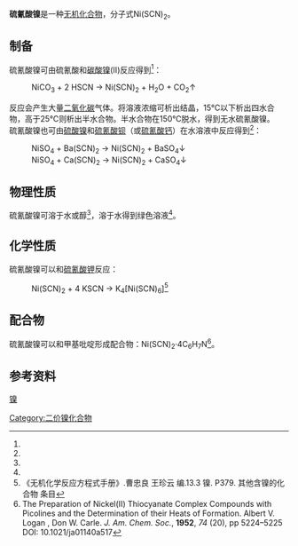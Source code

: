 {{chembox
| ImageFile = NiNCS2 powder.png
| ImageSize = 
| IUPACName = Nickel(II) thiocyanate
| OtherNames = 硫氰化镍
| Section1 = {{Chembox Identifiers
| Abbreviations = 
| CASNo = 13689-92-4
| CASNo_Ref = {{cascite|correct|CAS}}
| EINECS = 
| EINECSCASNO = 
| PubChem = 
| RTECS = 
| MeSHName =
| ChEBI =
| KEGG_Ref =
| KEGG = 
| ATCCode_prefix = 
| ATCCode_suffix = 
| ATC_Supplemental =}}
| Section2 = {{Chembox Properties 
| Formula = Ni(SCN)<sub>2</sub>
|  MolarMass = 174.859
|  Appearance = 棕色粉末(无水)<ref name=w9>《无机化学丛书》.第九卷 锰分族 铁系 铂系. 张青莲 主编. 3.2.2 镍(II)化合物. P<sub>360</sub>. '''硫氰酸镍(II)'''</ref><br />黄色晶体(半水)<ref name=wjwbj>《无机化合物的性质表解》.商务印书馆.1957.第四组 铁 钴 镍 锰 锌. 硫氰化物</ref><br />绿色晶体(四水)<ref name=ja>《无机化合物合成手册》第二卷.日本化学会 编.安家驹 陈之川 译.化学工业出版社.P493.【1106】硫氰酸镍（nickel(II) thiocyanate）</ref>
| Odor = 
| Density = 
| MeltingPtC = 
| Melting_notes = 
| BoilingPtC = 
| Boiling_notes = 
|  Solubility = 可溶
| SolubleOther = 可溶
| Solvent = 醇
| LogP = 
| VaporPressure = 
| HenryConstant = 
| AtmosphericOHRateConstant =  }}
| Section3 = {{Chembox Structure
| CrystalStruct = 
| Coordination = 
| MolShape = }}
| Section4 = {{Chembox Thermochemistry
| DeltaHf = 
| DeltaHc = 
| Entropy = 
| HeatCapacity = }}
| Section7 = {{Chembox Hazards
| EUClass = 
| EUIndex = 
| MainHazards = 
| NFPA-H = 
| NFPA-F = 
| NFPA-R = 
| NFPA-O = 
| RPhrases =
| SPhrases =
| RSPhrases = 
| FlashPt = 
| Autoignition = 
| ExploLimits = 
| PEL = }}
| Section8 = {{Chembox Related
| OtherAnions = [[氯化镍|氯化镍]]<br />[[硫酸镍|硫酸镍]]<br />[[硝酸镍|硝酸镍]]<br />[[高氯酸镍|高氯酸镍]]
| OtherCations = [[硫氰酸亚铁|硫氰酸亚铁]]<br />[[硫氰酸铁|硫氰酸铁]]<br />[[硫氰酸钴|硫氰酸钴]]<br />[[硫氰酸锌|硫氰酸锌]]
| OtherFunctn = 
| Function = 
| OtherCpds = [[硫氰|硫氰]] }}
}}

'''硫氰酸镍'''是一种[[无机化合物|无机化合物]]，分子式Ni(SCN)<sub>2</sub>。
==制备==
硫氰酸镍可由硫氰酸和[[碳酸镍|碳酸镍]](II)反应得到<ref name=w9></ref>：
:NiCO<sub>3</sub> + 2 HSCN → Ni(SCN)<sub>2</sub> + H<sub>2</sub>O + CO<sub>2</sub>↑
反应会产生大量[[二氧化碳|二氧化碳]]气体。将溶液浓缩可析出结晶，15℃以下析出四水合物，高于25℃则析出半水合物。半水合物在150℃脱水，得到无水硫氰酸镍。<br />
硫氰酸镍也可由[[硫酸镍|硫酸镍]]和[[硫氰酸钡|硫氰酸钡]]（或[[硫氰酸钙|硫氰酸钙]]）在水溶液中反应得到<ref name=ja></ref>：
: NiSO<sub>4</sub> + Ba(SCN)<sub>2</sub> → Ni(SCN)<sub>2</sub> + BaSO<sub>4</sub>↓
: NiSO<sub>4</sub> + Ca(SCN)<sub>2</sub> → Ni(SCN)<sub>2</sub> + CaSO<sub>4</sub>↓
==物理性质==
硫氰酸镍可溶于水或醇<ref name=wjwbj></ref>，溶于水得到绿色溶液<ref name=w9></ref>。
==化学性质==
硫氰酸镍可以和[[硫氰酸钾|硫氰酸钾]]反应：
: Ni(SCN)<sub>2</sub> + 4 KSCN → K<sub>4</sub>[Ni(SCN)<sub>6</sub>]<ref>《无机化学反应方程式手册》.曹忠良 王珍云 编.13.3 镍. P379. 其他含镍的化合物 条目</ref>
==配合物==
硫氰酸镍可以和甲基吡啶形成配合物：Ni(SCN)<sub>2</sub>·4C<sub>6</sub>H<sub>7</sub>N<ref>The Preparation of Nickel(II) Thiocyanate Complex Compounds with Picolines and the Determination of their Heats of Formation. Albert V. Logan , Don W. Carle. ''J. Am. Chem. Soc.'', '''1952''', ''74'' (20), pp 5224–5225 DOI: 10.1021/ja01140a517</ref>。

==参考资料==
{{reflist}}
{{硫氰酸盐}}

[[category:硫氰酸盐|镍]]
[[Category:二价镍化合物|Category:二价镍化合物]]